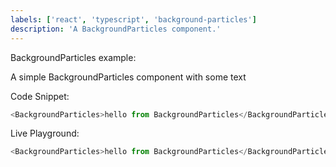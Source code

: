 ```yaml
---
labels: ['react', 'typescript', 'background-particles']
description: 'A BackgroundParticles component.'
---
```



BackgroundParticles example:

A simple BackgroundParticles component with some text

Code Snippet:
```js
<BackgroundParticles>hello from BackgroundParticles</BackgroundParticles>
```


Live Playground:
```js live
<BackgroundParticles>hello from BackgroundParticles</BackgroundParticles>
```
